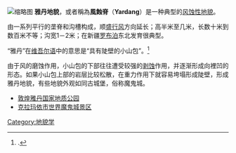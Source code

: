 {{問題條目|
{{補充來源|time=2017-05-11T08:16:13+00:00}}
{{擴充|time=2017-05-11T08:16:13+00:00}}
}}
[[File:Yardang_at_Dunhuang.jpg|缩略图]]
'''雅丹地貌'''，或者稱為'''風蝕脊'''（'''Yardang'''）是一种典型的[[风蚀性地貌|风蚀性地貌]]。

由一系列平行的垄脊和沟槽构成，顺[[盛行风|盛行风]]方向延长；高半米至几米，长数十米到数百米不等；沟宽1－2米；在新疆[[罗布泊|罗布泊]]东北发育很典型。

“雅丹”在[[维吾尔语|维吾尔语]]中的意思是“具有陡壁的小山包”。<ref>{{citation |contribution=20: Qaidam Basin |contribution-url=https://www.cnpc.com.cn/en/xhtml/pdf/20-Qaidam%20Basin.pdf |publisher=China National Petroleum Corporation |location=Beijing |url=http://www.cnpc.com.cn/en/brochures/brochures_index.shtml |title=Brochures |ref={{harvid|CNPC}} |page=9 |accessdate=2022-01-09 |archive-date=2021-04-23 |archive-url=https://web.archive.org/web/20210423103952/http://www.cnpc.com.cn/en/brochures/brochures_index.shtml |dead-url=no }}.</ref>

由于风的磨蚀作用，小山包的下部往往遭受较强的[[剥蚀|剥蚀]]作用，并逐渐形成向裡凹的形态。如果小山包上部的岩层比较松散，在重力作用下就容易垮塌形成陡壁，形成雅丹地貌，有些地貌外观如同古城堡，俗称魔鬼城。

* [[敦煌雅丹国家地质公园|敦煌雅丹国家地质公园]]
* [[克拉玛依世界魔鬼城|克拉玛依市世界魔鬼城景区]]

{{共享資源分類|Yardangs}}

[[Category:地貌学|Category:地貌学]]